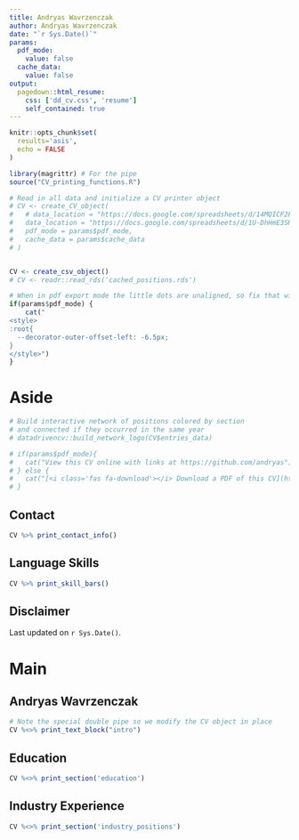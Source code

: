 ```yaml
---
title: Andryas Wavrzenczak
author: Andryas Wavrzenczak
date: "`r Sys.Date()`"
params:
  pdf_mode:
    value: false
  cache_data:
    value: false
output:
  pagedown::html_resume:
    css: ['dd_cv.css', 'resume']
    self_contained: true
---
```


```r
knitr::opts_chunk$set(
  results='asis', 
  echo = FALSE
)

library(magrittr) # For the pipe
source("CV_printing_functions.R")

# Read in all data and initialize a CV printer object
# CV <- create_CV_object(
#   # data_location = "https://docs.google.com/spreadsheets/d/14MQICF2F8-vf8CKPF1m4lyGKO6_thG-4aSwat1e2TWc",  
#   data_location = "https://docs.google.com/spreadsheets/d/1U-DhHmE3SRtBwbCgBK1T1h1kF5fXgoopx5U29Yc_vGs/edit?usp=sharing",  
#   pdf_mode = params$pdf_mode,
#   cache_data = params$cache_data
# )


CV <- create_csv_object()
# CV <- readr::read_rds('cached_positions.rds')

```

```r
# When in pdf export mode the little dots are unaligned, so fix that with some conditional CSS.
if(params$pdf_mode) {
    cat("
<style>
:root{
  --decorator-outer-offset-left: -6.5px;
}
</style>")
}
```


Aside
================================================================================

```r
# Build interactive network of positions colored by section
# and connected if they occurred in the same year
# datadrivencv::build_network_logo(CV$entries_data)
```


```r
# if(params$pdf_mode){
#   cat("View this CV online with links at https://github.com/andryas")
# } else {
#   cat("[<i class='fas fa-download'></i> Download a PDF of this CV](https://github.com/leaodennis/resume/blob/main/dennis_cv.pdf)")
# }
```

Contact {#contact}
--------------------------------------------------------------------------------

```r
CV %>% print_contact_info()
```


Language Skills {#skills}
--------------------------------------------------------------------------------

```r
CV %>% print_skill_bars()
```


Disclaimer {#disclaimer}
--------------------------------------------------------------------------------

Last updated on `r Sys.Date()`.


Main
================================================================================

Andryas Wavrzenczak {#title}
--------------------------------------------------------------------------------

```r
# Note the special double pipe so we modify the CV object in place
CV %<>% print_text_block("intro") 
```



Education {data-icon=graduation-cap data-concise=true}
--------------------------------------------------------------------------------

```r
CV %<>% print_section('education')
```


Industry Experience {data-icon=suitcase}
--------------------------------------------------------------------------------

```r
CV %<>% print_section('industry_positions')
```

<!-- These breaks just force a new page so section doesnt get cut off -->
<br>
<br>
<br>

